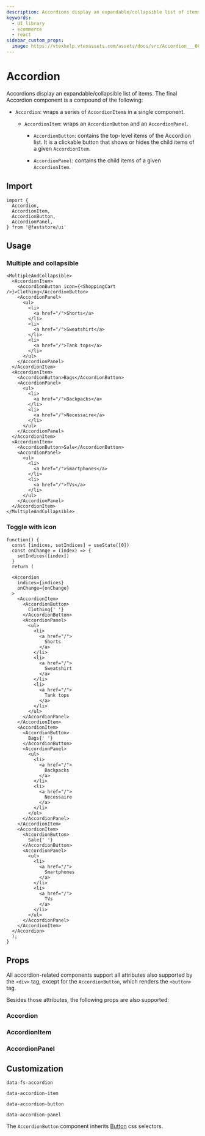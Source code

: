 ```yaml
---
description: Accordions display an expandable/collapsible list of items.
keywords:
  - UI library
  - ecommerce
  - react
sidebar_custom_props:
  image: https://vtexhelp.vtexassets.com/assets/docs/src/Accordion___66012e5367e86c5b4422ff8d6974b8cd.png
---
```



# Accordion

Accordions display an expandable/collapsible list of items. The final Accordion component is a compound of the following:

- `Accordion`: wraps a series of `AccordionItem`s in a single component.

  - `AccordionItem`: wraps an `AccordionButton` and an `AccordionPanel`.

    - `AccordionButton`: contains the top-level items of the Accordion list. It is a clickable button that shows or hides the child items of a given `AccordionItem`.

    - `AccordionPanel`: contains the child items of a given `AccordionItem`.

## Import

```tsx
import {
  Accordion,
  AccordionItem,
  AccordionButton,
  AccordionPanel,
} from '@faststore/ui'
```

## Usage

### Multiple and collapsible

```tsx live
<MultipleAndCollapsible>
  <AccordionItem>
    <AccordionButton icon={<ShoppingCart />}>Clothing</AccordionButton>
    <AccordionPanel>
      <ul>
        <li>
          <a href="/">Shorts</a>
        </li>
        <li>
          <a href="/">Sweatshirt</a>
        </li>
        <li>
          <a href="/">Tank tops</a>
        </li>
      </ul>
    </AccordionPanel>
  </AccordionItem>
  <AccordionItem>
    <AccordionButton>Bags</AccordionButton>
    <AccordionPanel>
      <ul>
        <li>
          <a href="/">Backpacks</a>
        </li>
        <li>
          <a href="/">Necessaire</a>
        </li>
      </ul>
    </AccordionPanel>
  </AccordionItem>
  <AccordionItem>
    <AccordionButton>Sale</AccordionButton>
    <AccordionPanel>
      <ul>
        <li>
          <a href="/">Smartphones</a>
        </li>
        <li>
          <a href="/">TVs</a>
        </li>
      </ul>
    </AccordionPanel>
  </AccordionItem>
</MultipleAndCollapsible>
```

### Toggle with icon

```tsx live
function() {
  const [indices, setIndices] = useState([0])
  const onChange = (index) => {
    setIndices([index])
  }
  return (

  <Accordion
    indices={indices}
    onChange={onChange}
  >
    <AccordionItem>
      <AccordionButton>
        Clothing{' '}
      </AccordionButton>
      <AccordionPanel>
        <ul>
          <li>
            <a href="/">
              Shorts
            </a>
          </li>
          <li>
            <a href="/">
              Sweatshirt
            </a>
          </li>
          <li>
            <a href="/">
              Tank tops
            </a>
          </li>
        </ul>
      </AccordionPanel>
    </AccordionItem>
    <AccordionItem>
      <AccordionButton>
        Bags{' '}
      </AccordionButton>
      <AccordionPanel>
        <ul>
          <li>
            <a href="/">
              Backpacks
            </a>
          </li>
          <li>
            <a href="/">
              Necessaire
            </a>
          </li>
        </ul>
      </AccordionPanel>
    </AccordionItem>
    <AccordionItem>
      <AccordionButton>
        Sale{' '}
      </AccordionButton>
      <AccordionPanel>
        <ul>
          <li>
            <a href="/">
              Smartphones
            </a>
          </li>
          <li>
            <a href="/">
              TVs
            </a>
          </li>
        </ul>
      </AccordionPanel>
    </AccordionItem>
  </Accordion>
  );
}
```

## Props

All accordion-related components support all attributes also supported by the `<div>` tag, except for the `AccordionButton`, which renders the `<button>` tag.

Besides those attributes, the following props are also supported:

### Accordion

<PropsSection name="Accordion" />

### AccordionItem

<PropsSection name="AccordionItem" />

### AccordionPanel

<PropsSection name="AccordionPanel" />

## Customization

`data-fs-accordion`

`data-accordion-item`

`data-accordion-button`

`data-accordion-panel`

The `AccordionButton` component inherits [Button](/reference/ui/atoms/Button) css selectors.
